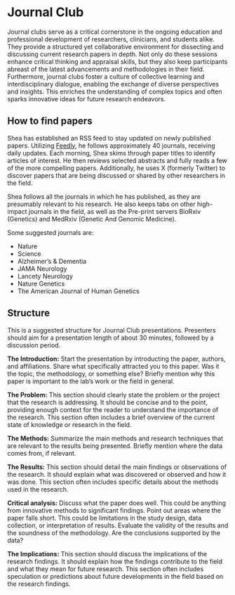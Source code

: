 # Journal Club
Journal clubs serve as a critical cornerstone in the ongoing education and professional development of researchers, clinicians, and students alike. They provide a structured yet collaborative environment for dissecting and discussing current research papers in depth. Not only do these sessions enhance critical thinking and appraisal skills, but they also keep participants abreast of the latest advancements and methodologies in their field. Furthermore, journal clubs foster a culture of collective learning and interdisciplinary dialogue, enabling the exchange of diverse perspectives and insights. This enriches the understanding of complex topics and often sparks innovative ideas for future research endeavors.

## How to find papers
Shea has established an RSS feed to stay updated on newly published papers. Utilizing [Feedly](https://feedly.com/), he follows approximately 40 journals, receiving daily updates. Each morning, Shea skims through paper titles to identify articles of interest. He then reviews selected abstracts and fully reads a few of the more compelling papers. Additionally, he uses  X (formerly Twitter) to discover papers that are being discussed or shared by other researchers in the field.

Shea follows all the journals in which he has published, as they are presumably relevant to his research. He also keeps tabs on other high-impact journals in the field, as well as the Pre-print servers BioRxiv (Genetics) and MedRxiv (Genetic And Genomic Medicine).

Some suggested journals are: 

- Nature
- Science 
- Alzheimer's & Dementia
- JAMA Neurology 
- Lancety Neurology 
- Nature Genetics 
- The American Journal of Human Genetics

## Structure 
This is a suggested structure for Journal Club presentations. Presenters should aim for a presentation length of about 30 minutes, followed by a discussion period.

**The Introduction:** Start the presentation by introducting the paper, authors, and affiliations. Share what specifically attracted you to this paper. Was it the topic, the methodology, or something else? Briefly mention why this paper is important to the lab's work or the field in general.

**The Problem:** This section should clearly state the problem or the project that the research is addressing. It should be concise and to the point, providing enough context for the reader to understand the importance of the research. This section often includes a brief overview of the current state of knowledge or research in the field.

**The Methods:** Summarize the main methods and research techniques that are relevant to the results being presented. Briefly mention where the data comes from, if relevant.

**The Results:** This section should detail the main findings or observations of the research. It should explain what was discovered or observed and how it was done. This section often includes specific details about the methods used in the research.

**Critical analysis:** Discuss what the paper does well. This could be anything from innovative methods to significant findings. Point out areas where the paper falls short. This could be limitations in the study design, data collection, or interpretation of results. Evaluate the validity of the results and the soundness of the methodology. Are the conclusions supported by the data?

**The Implications:** This section should discuss the implications of the research findings. It should explain how the findings contribute to the field and what they mean for future research. This section often includes speculation or predictions about future developments in the field based on the research findings.

